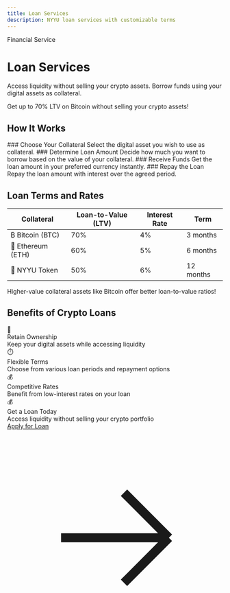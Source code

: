```yaml
---
title: Loan Services
description: NYYU loan services with customizable terms
---
```



<div className="relative overflow-hidden rounded-2xl bg-gradient-to-br from-indigo-500/10 via-cyan-500/10 to-background p-12 border border-indigo-500/20 mb-8">
  <div className="relative z-10">
    <div className="inline-flex items-center gap-2 px-4 py-2 rounded-full bg-indigo-500/10 border border-indigo-500/20 mb-6">
      <span className="text-sm font-medium text-indigo-400">Financial Service</span>
    </div>
    <h1 className="text-4xl md:text-6xl font-bold mb-4 bg-gradient-to-r from-foreground to-foreground/70 bg-clip-text text-transparent">
      Loan Services
    </h1>
    <p className="text-xl text-muted-foreground max-w-3xl">
      Access liquidity without selling your crypto assets. Borrow funds using your digital assets as collateral.
    </p>
  </div>
  <div className="absolute top-0 right-0 w-96 h-96 bg-indigo-500/10 rounded-full blur-3xl"></div>
  <div className="absolute bottom-0 left-0 w-96 h-96 bg-cyan-500/10 rounded-full blur-3xl"></div>
</div>

<Callout type="info" title="Access Liquidity">
Get up to 70% LTV on Bitcoin without selling your crypto assets!
</Callout>

## How It Works

<Steps>
<Step>
### Choose Your Collateral
Select the digital asset you wish to use as collateral.
</Step>

<Step>
### Determine Loan Amount
Decide how much you want to borrow based on the value of your collateral.
</Step>

<Step>
### Receive Funds
Get the loan amount in your preferred currency instantly.
</Step>

<Step>
### Repay the Loan
Repay the loan amount with interest over the agreed period.
</Step>
</Steps>

## Loan Terms and Rates

<div className="overflow-x-auto my-8">
  <table className="w-full border-collapse">
    <thead>
      <tr className="border-b border-border">
        <th className="text-left p-4 font-bold">Collateral</th>
        <th className="text-left p-4 font-bold">Loan-to-Value (LTV)</th>
        <th className="text-left p-4 font-bold">Interest Rate</th>
        <th className="text-left p-4 font-bold">Term</th>
      </tr>
    </thead>
    <tbody>
      <tr className="border-b border-border/50 hover:bg-muted/30 transition-colors">
        <td className="p-4">
          <div className="flex items-center gap-2">
            <span>₿</span>
            <span className="font-semibold">Bitcoin (BTC)</span>
          </div>
        </td>
        <td className="p-4">
          <span className="px-3 py-1 rounded-full bg-indigo-500/10 border border-indigo-500/20 text-indigo-400 font-semibold text-sm">70%</span>
        </td>
        <td className="p-4 font-semibold">4%</td>
        <td className="p-4">3 months</td>
      </tr>
      <tr className="border-b border-border/50 hover:bg-muted/30 transition-colors">
        <td className="p-4">
          <div className="flex items-center gap-2">
            <span>💠</span>
            <span className="font-semibold">Ethereum (ETH)</span>
          </div>
        </td>
        <td className="p-4">
          <span className="px-3 py-1 rounded-full bg-cyan-500/10 border border-cyan-500/20 text-cyan-400 font-semibold text-sm">60%</span>
        </td>
        <td className="p-4 font-semibold">5%</td>
        <td className="p-4">6 months</td>
      </tr>
      <tr className="border-b border-border/50 hover:bg-muted/30 transition-colors">
        <td className="p-4">
          <div className="flex items-center gap-2">
            <span>💎</span>
            <span className="font-semibold">NYYU Token</span>
          </div>
        </td>
        <td className="p-4">
          <span className="px-3 py-1 rounded-full bg-blue-500/10 border border-blue-500/20 text-blue-400 font-semibold text-sm">50%</span>
        </td>
        <td className="p-4 font-semibold">6%</td>
        <td className="p-4">12 months</td>
      </tr>
    </tbody>
  </table>
</div>

<Callout type="tip">
Higher-value collateral assets like Bitcoin offer better loan-to-value ratios!
</Callout>

## Benefits of Crypto Loans

<div className="grid grid-cols-1 md:grid-cols-3 gap-6 my-8">
  <div className="text-center p-6 rounded-xl border border-indigo-500/20 bg-gradient-to-b from-indigo-500/5 to-background">
    <div className="text-4xl mb-4">🔐</div>
    <div className="font-bold text-lg mb-2">Retain Ownership</div>
    <div className="text-sm text-muted-foreground">
      Keep your digital assets while accessing liquidity
    </div>
  </div>

  <div className="text-center p-6 rounded-xl border border-cyan-500/20 bg-gradient-to-b from-cyan-500/5 to-background">
    <div className="text-4xl mb-4">⏱️</div>
    <div className="font-bold text-lg mb-2">Flexible Terms</div>
    <div className="text-sm text-muted-foreground">
      Choose from various loan periods and repayment options
    </div>
  </div>

  <div className="text-center p-6 rounded-xl border border-indigo-500/20 bg-gradient-to-b from-indigo-500/5 to-background">
    <div className="text-4xl mb-4">💰</div>
    <div className="font-bold text-lg mb-2">Competitive Rates</div>
    <div className="text-sm text-muted-foreground">
      Benefit from low-interest rates on your loan
    </div>
  </div>
</div>

<div className="mt-12 p-8 rounded-2xl border border-indigo-500/20 bg-gradient-to-br from-indigo-500/10 via-cyan-500/5 to-background relative overflow-hidden">
  <div className="relative z-10 text-center">
    <div className="text-3xl mb-3">💰</div>
    <div className="font-bold text-2xl mb-2">Get a Loan Today</div>
    <div className="text-muted-foreground mb-6">
      Access liquidity without selling your crypto portfolio
    </div>
    <a href="https://nyyu.io/loan" className="inline-flex items-center gap-2 px-6 py-3 rounded-lg bg-indigo-500/10 border border-indigo-500/30 text-indigo-400 hover:bg-indigo-500/20 transition-all font-medium">
      Apply for Loan
      <svg className="w-5 h-5" fill="none" stroke="currentColor" viewBox="0 0 24 24">
        <path strokeLinecap="round" strokeLinejoin="round" strokeWidth={2} d="M13 7l5 5m0 0l-5 5m5-5H6" />
      </svg>
    </a>
  </div>
  <div className="absolute top-0 right-0 w-64 h-64 bg-indigo-500/10 rounded-full blur-3xl"></div>
</div>
